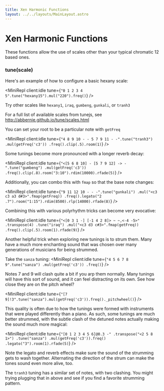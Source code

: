 ```yaml
---
title: Xen Harmonic Functions
layout: ../../layouts/MainLayout.astro
---
```



# Xen Harmonic Functions

These functions allow the use of scales other than your typical chromatic 12 based ones.

### tune(scale)

<JsDoc client:idle name="tune" h={0} />

Here's an example of how to configure a basic hexany scale:

<MiniRepl
  client:idle
  tune={`"0 1 2 3 4 5".tune("hexany15").mul("220").freq()`}
/>

Try other scales like `hexany1`, `iraq`, `gumbeng`, `gunkali`, or `tranh3`

For a full list of available scales from tunejs, see http://abbernie.github.io/tune/scales.html

You can set your root to be a particular note with `getFreq`

<MiniRepl
  client:idle
  tune={`"4 8 9 10 - - 5 7 9 11 - -".tune("tranh3")
    .mul(getFreq('c3'))
    .freq().clip(.5).room(1)`}
/>

Some tunings become more pronounced with a longer reverb decay:

<MiniRepl
  client:idle
  tune={`"<[5 6 8 10] - [5 7 9 12] -> -".tune("gumbeng")
  .mul(getFreq('c3'))
  .freq().clip(.8).room("3:10").rdim(10000).rfade(5)`}
/>

Additionally, you can combo this with `fmap` so that the base note changes:

<MiniRepl
  client:idle
  tune={`"9 11 12 10 - - -".tune("gunkali")
  .mul("<c3 c3 a3 d#3>".fmap(getFreq))
  .freq().legato("2 .7").room("1:15").rdim(8500).rlp(14000).rfade(8)`}
/>

Combining this with various polyrhythm tricks can become very evocative:

<MiniRepl
  client:idle
  tune={`"<[0 3 1 -] [-1 4 2 8]> ~ ~,<-4 -5>"
  .transpose(4)
  .tune("iraq")
  .mul("<c3 d3 c#3>".fmap(getFreq))
  .freq().clip(.5).room(1).rfade(9)`}
/>

Another helpful trick when exploring new tunings is to strum them.
Many have a much more enchanting sound that was chosen over many generations of musicians for being strummed.

Take the `sanza` tuning:
<MiniRepl
  client:idle
  tune={`"4 5 6 7 8 9".tune("sanza")
  .mul(getFreq('c3'))
  .freq()`}
/>

Notes 7 and 9 will clash quite a bit if you arp them normally. Many tunings will have this sort of sound, and it can feel distracting on its own.
See how close they are on the pitch wheel?

<MiniRepl
  client:idle
  tune={`"[7 9]!3".tune("sanza").mul(getFreq('c3')).freq()._pitchwheel()`}
/>

This quality is often due to how the tunings were formed with instruments that were played differently than a piano.
As such, some tunings are much better strummed, with the subtle clash of the detuned notes actually making the sound much more magical:

<MiniRepl
  client:idle
  tune={`"[0 1 2 3 4 5 6]@0.3 -"
  .transpose("<2 5 8 1>")
  .tune("sanza")
  .mul(getFreq('c3')).freq()
  .legato("3").room(1).rfade(5)`}
/>

Note the legato and reverb effects make sure the sound of the strumming gets to wash together. Alternating the direction of the strum can make the
tones sound even more alive, too.

The `tranh3` tuning has a similar set of notes, with two clashing. You might trying plugging that in above and see if you find a favorite strumming pattern.
